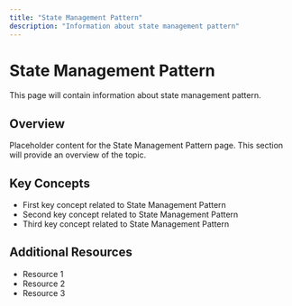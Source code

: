 ```yaml
---
title: "State Management Pattern"
description: "Information about state management pattern"
---
```


# State Management Pattern

This page will contain information about state management pattern.

## Overview

Placeholder content for the State Management Pattern page. This section will provide an overview of the topic.

## Key Concepts

- First key concept related to State Management Pattern
- Second key concept related to State Management Pattern
- Third key concept related to State Management Pattern

## Additional Resources

- Resource 1
- Resource 2
- Resource 3
